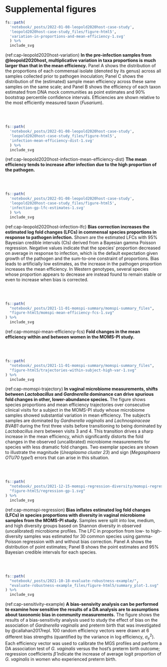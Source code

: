 # Supplemental figures

<!-- Case studies: leopold2020host -->

```r
fs::path(
  'notebook/_posts/2022-01-08-leopold2020host-case-study',
  'leopold2020host-case-study_files/figure-html5',
  'variation-in-proportions-and-mean-efficiency-1.svg'
  ) %>%
  include_svg
```

(ref:cap-leopold2020host-variation) **In the pre-infection samples from @leopold2020host, multiplicative variation in taxa proportions is much larger than that in the mean efficiency.** Panel A shows the distribution of the proportions of each commensal isolate (denoted by its genus) across all samples collected prior to pathogen inoculation; Panel C shows the distribution of the (estimated) sample mean efficiency across these same samples on the same scale; and Panel B shows the efficiency of each taxon estimated from DNA mock communities as point estimates and 90% bootstrap percentile confidence intervals. Efficiencies are shown relative to the most efficiently measured taxon (_Fusarium_).

<br><br>

```r
fs::path(
  'notebook/_posts/2022-01-08-leopold2020host-case-study',
  'leopold2020host-case-study_files/figure-html5',
  'infection-mean-efficiency-dist-1.svg'
  ) %>%
  include_svg
```

(ref:cap-leopold2020host-infection-mean-efficiency-dist) **The mean efficiency tends to increase after infection due to the high proportion of the pathogen.**

<br><br>

```r
fs::path(
  'notebook/_posts/2022-01-08-leopold2020host-case-study',
  'leopold2020host-case-study_files/figure-html5',
  'infection-gp-lfc-estimates-1.svg'
  ) %>%
  include_svg
```

(ref:cap-leopold2020host-infection-lfc) **Bias correction increases the estimated log fold changes (LFCs) in commensal species proportions in response to pathogen infection.** Shown are the estimated LFCs with 95% Bayesian credible intervals (CIs) derived from a Bayesian gamma Poisson regression. Negative values indicate that the species' proportion decreased on average in response to infection, which is the default expectation given growth of the pathogen and the sum-to-one constraint of proportions. Bias leads to artificially low estimates, as the increase in the pathogen proportion increases the mean efficiency. In Western genotypes, several species whose proportion appears to decrease are instead found to remain stable or even to increase when bias is corrected.

<br><br>

<!-- Case study: MOMSPI -->

```r
fs::path(
  "notebook/_posts/2021-11-01-momspi-summary/momspi-summary_files", 
  "figure-html5/momspi-mean-efficiency-fcs-1.svg"
) %>%
  include_svg
```

(ref:cap-momspi-mean-efficiency-fcs) **Fold changes in the mean efficiency within and between women in the MOMS-PI study.**

<br><br>

```r
fs::path(
  "notebook/_posts/2021-11-01-momspi-summary/momspi-summary_files", 
  "figure-html5/trajectories-within-subject-high-var-1.svg"
) %>%
  include_svg
```

(ref:cap-momspi-trajectory) **In vaginal microbiome measurements, shifts between _Lactobacillus_ and _Gardnerella_ dominance can drive spurious fold changes in other, lower-abundance species.** The figure shows species proportions and mean efficiency trajectories over consecutive clinical visits for a subject in the MOMS-PI study whose microbiome samples showed substantial variation in mean efficiency. The subject's samples are dominated by _Gardnerella vaginalis_ and _Lachnospiraceae BVAB1_ during the first three visits before transitioning to being dominated by _Lactobacillus iners_ between visits 3 and 4. This transition drives a sharp increase in the mean efficiency, which significantly distorts the fold changes in the observed (uncalibrated) microbiome measurements for species with less dramatic fold changes. Two exemplar species are shown to illustrate the magnitude (_Ureaplasma cluster 23_) and sign (_Megasphaera OTU70 type1_) errors that can arise in this situation.

<br><br>

```r
fs::path(
  "notebook/_posts/2021-12-15-momspi-regression-diversity/momspi-regression-diversity_files", 
  "figure-html5/regression-gp-1.svg"
) %>%
  include_svg
```

(ref:cap-momspi-regression) **Bias inflates estimated log fold changes (LFCs) in species proportions with diversity in vaginal microbiome samples from the MOMS-PI study.** Samples were split into low, medium, and high diversity groups based on Shannon diversity in observed (uncalibrated) microbiome profiles. The LFC in proportion from low- to high-diversity samples was estimated for 30 common species using gamma-Poisson regression with and without bias correction. Panel A shows the distribution of point estimates; Panel B shows the point estimates and 95% Bayesian credible intervals for each species.

<br><br>

<!-- Solutions -->

```r
fs::path(
  "notebook/_posts/2021-10-18-evaluate-robustness-example/",
  "evaluate-robustness-example_files/figure-html5/summary_plot-1.svg"
) %>%
  include_svg
```

(ref:cap-sensitivity-example) **A bias-sensivity analysis can be performed to examine how sensitive the results of a DA analysis are to assumptions about taxonomic bias in community measurements.** The figure shows the results of a bias-sensitivity analysis used to study the effect of bias on the association of _Gardnerella vaginalis_ and preterm birth that was investigated by @callahan2017repl. 100 random efficiency vectors were drawn at 6 different bias strengths (quantified by the variance in log efficiency, $\sigma_{e}^{2}$). Each efficiency vector was used to calibrate the MGS profiles and perform a DA association test of _G. vaginalis_ versus the host's preterm birth outcome; regression coefficients $\hat \beta$ indicate the increase of average logit proportion of  _G. vaginalis_ in women who experienced preterm birth.

